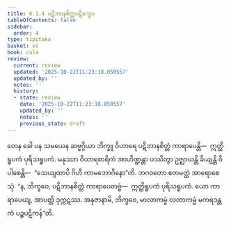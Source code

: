 ```yaml
---
title: 6.1.4 ပဋိဘာနစိတ္တပဋိက္ခေပ
tableOfContents: false
sidebar:
  order: 4
type: tipitaka
basket: vi
book: cula
review:
  current: review
  updated: '2025-10-22T11:23:18.050557'
  updated_by: ''
  notes: ''
  history:
  - state: review
    date: '2025-10-22T11:23:18.050557'
    updated_by: ''
    notes: ''
    previous_state: draft
---
```



<ReviewStatus review={frontmatter.review} showDetails={true} />

<HypothesisAnnotation frontmatter={frontmatter} />

<DynamicBreadcrumb />

<Division number="299" book="cula" e="ch" v="4" p="297">

<Paragraph number="1291" book="cula">
တေန ခေါ ပန သမယေန ဆဗ္ဗဂ္ဂိယာ ဘိက္ခူ ဝိဟာရေ ပဋိဘာနစိတ္တံ ကာရာပေန္တိ—  ဣတ္ထိရူပကံ ပုရိသရူပကံ. မနုဿာ ဝိဟာရစာရိကံ အာဟိဏ္ဍန္တာ ပဿိတွာ ဥဇ္ဈာယန္တိ ခိယျန္တိ ဝိပါစေန္တိ—  “သေယျထာပိ ဂိဟီ ကာမဘောဂိနော”တိ. ဘဂဝတော ဧတမတ္ထံ အာရောစေသုံ. “န, ဘိက္ခဝေ, ပဋိဘာနစိတ္တံ ကာရာပေတဗ္ဗံ—  ဣတ္ထိရူပကံ ပုရိသရူပကံ. ယော ကာရာပေယျ, အာပတ္တိ ဒုက္ကဋဿ. အနုဇာနာမိ, ဘိက္ခဝေ, မာလာကမ္မံ လတာကမ္မံ မကရဒန္တကံ ပဉ္စပဋိကန်”တိ.
</Paragraph>
</Division>